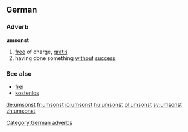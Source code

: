 ==German==

===Adverb===
'''umsonst'''

# [[free]] of charge, [[gratis]]
# having done something [[without]] [[success]]

===See also===
*[[frei]]
*[[kostenlos]]

[[Category:German adverbs]]

[[de:umsonst]]
[[fr:umsonst]]
[[io:umsonst]]
[[hu:umsonst]]
[[pl:umsonst]]
[[sv:umsonst]]
[[zh:umsonst]]